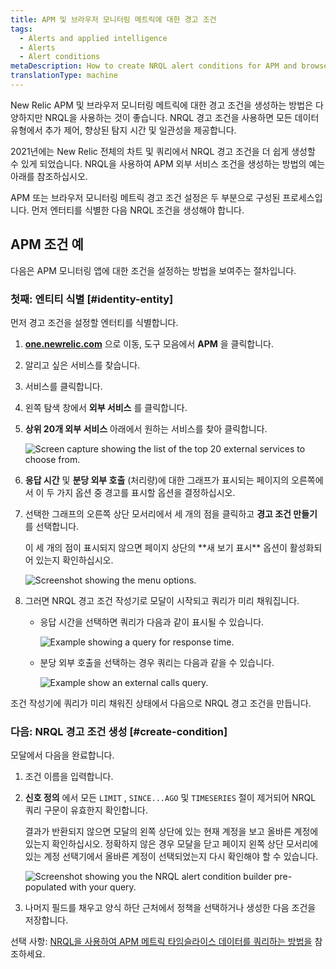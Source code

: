 ```yaml
---
title: APM 및 브라우저 모니터링 메트릭에 대한 경고 조건
tags:
  - Alerts and applied intelligence
  - Alerts
  - Alert conditions
metaDescription: How to create NRQL alert conditions for APM and browser monitoring metrics.
translationType: machine
---
```







New Relic APM 및 브라우저 모니터링 메트릭에 대한 경고 조건을 생성하는 방법은 다양하지만 NRQL을 사용하는 것이 좋습니다. NRQL 경고 조건을 사용하면 모든 데이터 유형에서 추가 제어, 향상된 탐지 시간 및 일관성을 제공합니다.

2021년에는 New Relic 전체의 차트 및 쿼리에서 NRQL 경고 조건을 더 쉽게 생성할 수 있게 되었습니다. NRQL을 사용하여 APM 외부 서비스 조건을 생성하는 방법의 예는 아래를 참조하십시오.

APM 또는 브라우저 모니터링 메트릭 경고 조건 설정은 두 부분으로 구성된 프로세스입니다. 먼저 엔터티를 식별한 다음 NRQL 조건을 생성해야 합니다.

## APM 조건 예

다음은 APM 모니터링 앱에 대한 조건을 설정하는 방법을 보여주는 절차입니다.

### 첫째: 엔티티 식별 [#identity-entity]

먼저 경고 조건을 설정할 엔터티를 식별합니다.

1. **[one.newrelic.com](https://one.newrelic.com/all-capabilities)** 으로 이동, 도구 모음에서 **APM** 을 클릭합니다.

2. 알리고 싶은 서비스를 찾습니다.

3. 서비스를 클릭합니다.

4. 왼쪽 탐색 창에서 **외부 서비스** 를 클릭합니다.

5. **상위 20개 외부 서비스** 아래에서 원하는 서비스를 찾아 클릭합니다.

   <img
     title="top-twenty.png"
     alt="Screen capture showing the list of the top 20 external services to choose from."
     src={topTwenty2}
   />

6. **응답 시간** 및 **분당 외부 호출** (처리량)에 대한 그래프가 표시되는 페이지의 오른쪽에서 이 두 가지 옵션 중 경고를 표시할 옵션을 결정하십시오.

7. 선택한 그래프의 오른쪽 상단 모서리에서 세 개의 점을 클릭하고 **경고 조건 만들기** 를 선택합니다.

   <Callout variant="tip">
     이 세 개의 점이 표시되지 않으면 페이지 상단의 **새 보기 표시** 옵션이 활성화되어 있는지 확인하십시오.
   </Callout>

   <img
     title="external_service_graph.png"
     alt="Screenshot showing the menu options."
     src={externalServiceGraph2}
   />

8. 그러면 NRQL 경고 조건 작성기로 모달이 시작되고 쿼리가 미리 채워집니다.

   * 응답 시간을 선택하면 쿼리가 다음과 같이 표시될 수 있습니다.

     <img
       title="response_time_query.png"
       alt="Example showing a query for response time."
       src={responseTimeQuery}
     />

   * 분당 외부 호출을 선택하는 경우 쿼리는 다음과 같을 수 있습니다.

     <img
       title="external-calls-query.png"
       alt="Example show an external calls query."
       src={externalCallsQuery}
     />

조건 작성기에 쿼리가 미리 채워진 상태에서 다음으로 NRQL 경고 조건을 만듭니다.

### 다음: NRQL 경고 조건 생성 [#create-condition]

모달에서 다음을 완료합니다.

1. 조건 이름을 입력합니다.

2. **신호 정의** 에서 모든 `LIMIT` , `SINCE...AGO` 및 `TIMESERIES` 절이 제거되어 NRQL 쿼리 구문이 유효한지 확인합니다.

   <Callout variant="tip">
     결과가 반환되지 않으면 모달의 왼쪽 상단에 있는 현재 계정을 보고 올바른 계정에 있는지 확인하십시오. 정확하지 않은 경우 모달을 닫고 페이지 왼쪽 상단 모서리에 있는 계정 선택기에서 올바른 계정이 선택되었는지 다시 확인해야 할 수 있습니다.
   </Callout>

   <img
     title="nrql_condition_builder_modal.png"
     alt="Screenshot showing you the NRQL alert condition builder pre-populated with your query."
     src={nrqlConditionBuilderModal}
   />

3. 나머지 필드를 채우고 양식 하단 근처에서 정책을 선택하거나 생성한 다음 조건을 저장합니다.

선택 사항: [NRQL을 사용하여 APM 메트릭 타임슬라이스 데이터를 쿼리하는 방법을](/docs/query-your-data/nrql-new-relic-query-language/nrql-query-tutorials/query-apm-metric-timeslice-data-nrql#timeslice-conversion) 참조하세요.